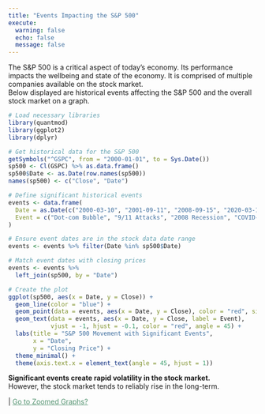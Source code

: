 ```yaml
---
title: "Events Impacting the S&P 500"
execute:
  warning: false
  echo: false
  message: false
---
```


The S&P 500 is a critical aspect of today's economy. Its performance impacts the wellbeing and state of the economy.   It is comprised of multiple companies available on the stock market.  
Below displayed are historical events affecting the S&P 500 and the overall stock market on a graph.

```r
# Load necessary libraries
library(quantmod)
library(ggplot2)
library(dplyr)

# Get historical data for the S&P 500
getSymbols("^GSPC", from = "2000-01-01", to = Sys.Date())
sp500 <- Cl(GSPC) %>% as.data.frame()
sp500$Date <- as.Date(row.names(sp500))
names(sp500) <- c("Close", "Date")

# Define significant historical events
events <- data.frame(
  Date = as.Date(c("2000-03-10", "2001-09-11", "2008-09-15", "2020-03-16", "2022-01-01")),
  Event = c("Dot-com Bubble", "9/11 Attacks", "2008 Recession", "COVID-19 Pandemic", "Recent Technology Boom")
)

# Ensure event dates are in the stock data date range
events <- events %>% filter(Date %in% sp500$Date)

# Match event dates with closing prices
events <- events %>%
  left_join(sp500, by = "Date")

# Create the plot
ggplot(sp500, aes(x = Date, y = Close)) +
  geom_line(color = "blue") +
  geom_point(data = events, aes(x = Date, y = Close), color = "red", size = 3) +
  geom_text(data = events, aes(x = Date, y = Close, label = Event), 
            vjust = -1, hjust = -0.1, color = "red", angle = 45) +
  labs(title = "S&P 500 Movement with Significant Events",
       x = "Date",
       y = "Closing Price") +
  theme_minimal() +
  theme(axis.text.x = element_text(angle = 45, hjust = 1))
```


**Significant events create rapid volatility in the stock market.**  
However, the stock market tends to reliably rise in the long-term.

<div class="nav-right">
 | [Go to Zoomed Graphs?](zoomed.qmd){style="color: #549471;"}
</div>


